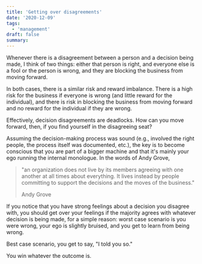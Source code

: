 ```yaml
---
title: 'Getting over disagreements'
date: '2020-12-09'
tags:
  - 'management'
draft: false
summary:
---
```


Whenever there is a disagreement between a person and a decision being made, I think of two things: either that person is right, and everyone else is a fool or the person is wrong, and they are blocking the business from moving forward.

In both cases, there is a similar risk and reward imbalance. There is a high risk for the business if everyone is wrong (and little reward for the individual), and there is risk in blocking the business from moving forward and no reward for the individual if they are wrong.

Effectively, decision disagreements are deadlocks. How can you move forward, then, if you find yourself in the disagreeing seat?

Assuming the decision-making process was sound (e.g., involved the right people, the process itself was documented, etc.), the key is to become conscious that you are part of a bigger machine and that it's mainly your ego running the internal monologue. In the words of Andy Grove,

> "an organization does not live by its members agreeing with one another at all times about everything. It lives instead by people committing to support the decisions and the moves of the business."
>
> Andy Grove

If you notice that you have strong feelings about a decision you disagree with, you should get over your feelings if the majority agrees with whatever decision is being made, for a simple reason: worst case scenario is you were wrong, your ego is slightly bruised, and you get to learn from being wrong.

Best case scenario, you get to say, "I told you so."

You win whatever the outcome is.
